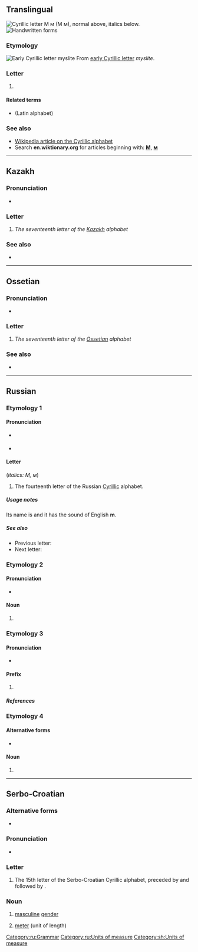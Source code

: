 {{also|М|м.|М.|Appendix:Variations of "m"}}
{{character info/new}}
==Translingual==
[[Image:Cyrillic M.png|thumb|right|Cyrillic letter '''М м''' (''М м''), normal above, italics below.]]
[[File:14-Russian alphabet-М м.svg|thumb|Handwritten forms]]

===Etymology===
[[Image:Early Cyrillic letter Myslite.png|Early Cyrillic letter ''myslite'']]
From [[w:Early Cyrillic alphabet|early Cyrillic letter]] ''myslite''.

===Letter===
{{head|mul|letter|lower case||upper case|М}}

# {{non-gloss definition|Cyrillic small letter em}}

====Related terms====
* {{l|mul|m}} (Latin alphabet)

===See also===
* [[w:Cyrillic alphabet|Wikipedia article on the Cyrillic alphabet]]
* Search '''en.wiktionary.org''' for articles beginning with: '''[http://en.wiktionary.org/w/index.php?title=Special%3AAllpages&from=%D0%9C&namespace=0 М]''', '''[http://en.wiktionary.org/w/index.php?title=Special%3AAllpages&from=%D0%BC&namespace=0 м]'''

----

==Kazakh==
{{kk-regional|м|م}}

===Pronunciation===
* {{qualifier|phoneme}} {{IPA|kk|/m/}}

===Letter===
{{head|kk|letter|lower case||upper case|М}}

# ''The seventeenth letter of the [[Kazakh]] alphabet''

===See also===
* {{list:Cyrillic script letters/kk}}

----

==Ossetian==

===Pronunciation===
* {{qualifier|phoneme}} {{IPA|os|/m/}}

===Letter===
{{head|os|letter|sc=Cyrl|upper case|М}}

# ''The seventeenth letter of the [[Ossetian]] alphabet''

===See also===
* {{list:Cyrillic script letters/os}}

----

==Russian==

===Etymology 1===

====Pronunciation====
* {{qualifier|letter}} {{ru-IPA|phon=эм}}
* {{qualifier|phoneme}} {{ru-IPA-manual|[m]}}

====Letter====
{{head|ru|letter|lower case||upper case|М}} (''italics: М, м'')

# The fourteenth letter of the Russian [[Cyrillic]] alphabet.

=====Usage notes=====
Its name is {{m|ru|эм}} and it has the sound of English '''m'''.

=====See also=====
* Previous letter: {{l|ru|л}}
* Next letter: {{l|ru|н}}

===Etymology 2===

====Pronunciation====
* {{ru-IPA|phon=метр}}

====Noun====
{{ru-noun||m-in|-}}

# {{ru-abbrev of|метр||[[meter]]}}

===Etymology 3===

====Pronunciation====
* {{ru-IPA|phon=милли-}}

====Prefix====
{{head|ru|prefix}}

# {{ru-abbrev of|милли-||[[milli-]]}} {{qualifier|(0.001)}}

=====References=====
<references />

===Etymology 4===

====Alternative forms====
* {{l|ru|м.}}

====Noun====
{{ru-noun||m-in|-}}

# {{ru-abbrev of|мужско́й род||[[masculine]] [[gender]]}}

[[Category:ru:Grammar]]
[[Category:ru:Units of measure]]

----

==Serbo-Croatian==

===Alternative forms===
* {{sense|uppercase}} {{l|sh|sc=Cyrl|М}}

===Pronunciation===
* {{qualifier|phoneme}} {{IPA|sh|/m/}}

===Letter===
{{sh-letter}}

# The 15th letter of the Serbo-Croatian Cyrillic alphabet, preceded by {{l|sh|љ|sc=Cyrl}} and followed by {{l|sh|н|sc=Cyrl}}.

===Noun===
{{sh-noun}}

# {{lb|sh|grammar}} [[masculine]] [[gender]]
# [[meter]] (unit of length)

[[Category:sh:Units of measure]]